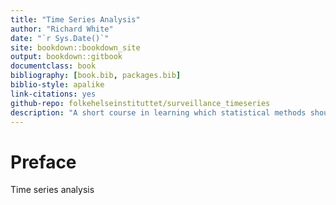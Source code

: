 ```yaml
--- 
title: "Time Series Analysis"
author: "Richard White"
date: "`r Sys.Date()`"
site: bookdown::bookdown_site
output: bookdown::gitbook
documentclass: book
bibliography: [book.bib, packages.bib]
biblio-style: apalike
link-citations: yes
github-repo: folkehelseinstituttet/surveillance_timeseries
description: "A short course in learning which statistical methods should be applied where."
---
```


# Preface {-}

Time series analysis